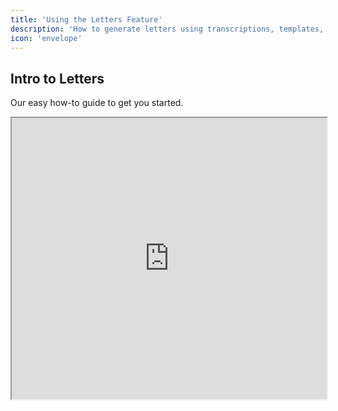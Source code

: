 ```yaml
---
title: 'Using the Letters Feature'  
description: 'How to generate letters using transcriptions, templates, and your own sources'  
icon: 'envelope'  
---
```


## Intro to Letters

Our easy how-to guide to get you started.

<Frame>
  <iframe width="100%" height="450" src="https://www.loom.com/embed/ba7ceb0a48d747d9bac0aea91e892769?sid=0b3af455-faa9-41a1-9846-a24ffa525366" />
</Frame>

## Key Features

Letters enables you to create custom documents from core details, transcriptions, and typed or scanned PDFs.

<Card title="Letter Types" icon="file">
  Build personalised Letter Types to train Letters to match your tone and structure.
</Card>

<Card title="Sources" icon="link">
  Upload content to include in your letter, such as documents, transcriptions, or notes.

  * **Quick Dictate**: Dictate your voice directly as a letter source.

  * **Text**: Type or paste text from a document or your medical records. 

  * **Files**: Upload typed or scanned PDFs.

  * **Transcriptions**: Attach your past transcriptions.
</Card>

<Card title="Version History" icon="clock">
  Track and revert changes easily.
</Card>

<Card title="Request Edits" icon="pen">
  Quickly request modifications to generated letters.
</Card>